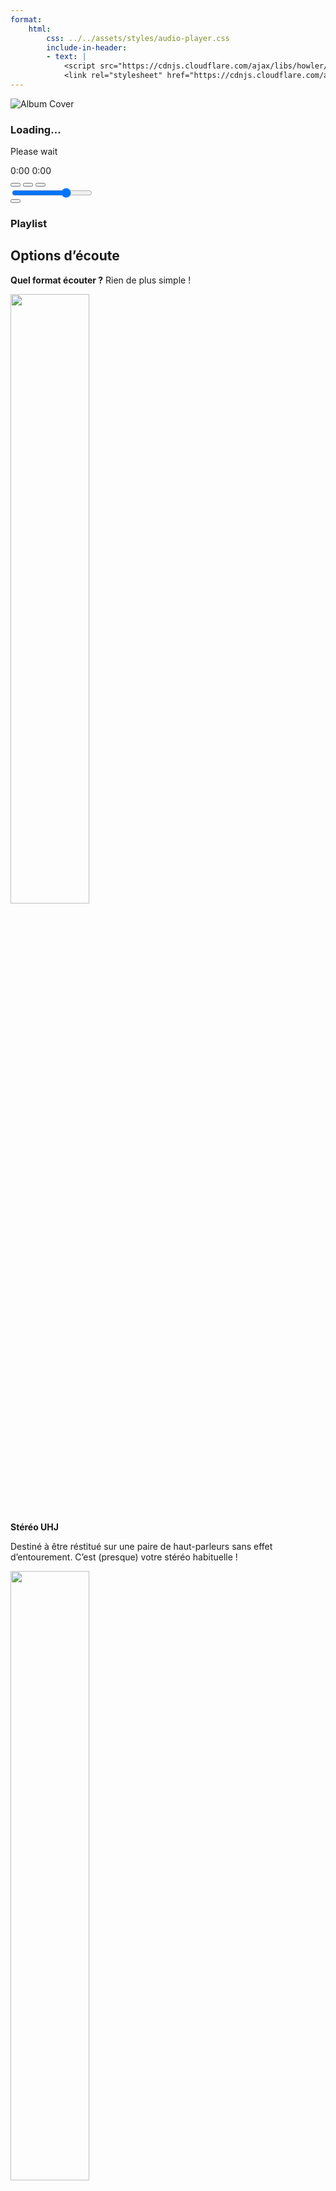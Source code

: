 ```yaml
---
format:
    html:
        css: ../../assets/styles/audio-player.css
        include-in-header:
        - text: |
            <script src="https://cdnjs.cloudflare.com/ajax/libs/howler/2.2.3/howler.min.js"></script>
            <link rel="stylesheet" href="https://cdnjs.cloudflare.com/ajax/libs/font-awesome/6.1.1/css/all.min.css">
---
```


<!-- [Télécharger tous les formats](audio/full-release.zip) -->

```{=html}
<div class="enhanced-player">
  <div class="player-container">
    <!-- Album Art -->
    <div class="album-art">
      <img src="{{< meta image >}}" alt="Album Cover">
      <div class="track-info">
        <h3 id="track-title">Loading...</h3>
        <p id="track-artist">Please wait</p>
      </div>
    </div>
    <!-- Player Controls -->
    <div class="player-controls">
      <!-- Progress Bar -->
      <div class="progress-container">
        <div class="waveform" id="waveform"></div>
        <div class="progress-bar" id="progress-bar">
          <div class="progress" id="progress"></div>
        </div>
        <div class="time-info">
          <span id="current-time">0:00</span>
          <span id="total-time">0:00</span>
        </div>
      </div>
      <!-- Control Buttons -->
      <div class="controls">
        <button id="prev-btn" class="control-btn"><i class="fas fa-step-backward"></i></button>
        <button id="play-btn" class="control-btn play-pause"><i class="fas fa-play"></i></button>
        <button id="next-btn" class="control-btn"><i class="fas fa-step-forward"></i></button>
        <div class="volume-control">
          <i class="fas fa-volume-up" id="volume-icon"></i>
          <div class="volume-slider-container">
            <input type="range" id="volume-slider" min="0" max="100" value="70">
          </div>
        </div>
        <button id="repeat-btn" class="control-btn"><i class="fas fa-repeat"></i></button>
      </div>
    </div>
  </div>
  <!-- Playlist -->
  <div class="playlist-container">
    <h3>Playlist</h3>
    <ul id="playlist" class="playlist">
      <!-- Playlist items will be added here -->
    </ul>
  </div>
</div>
<div class="audio-player-container" data-release="{{< meta release >}}"></div>
<script src="../../assets/scripts/audio_player.js"></script>
```

## Options d'écoute

**Quel format écouter ?** Rien de plus simple !

:::{.grid}

::: {.g-col-12 .g-col-md-3}
![](../../assets/media/icons/stereo.svg){width=50%}

**Stéréo UHJ**

Destiné à être réstitué sur une paire de haut-parleurs sans effet d'entourement. C'est (presque) votre stéréo habituelle !
:::

::: {.g-col-12 .g-col-md-3}
![](../../assets/media/icons/binaural.svg){width=50%}

**Binaural**

Pour une écoute au casque avec un effet d'entourement.
:::

::: {.g-col-12 .g-col-md-3}
![](../../assets/media/icons/transaural.svg){width=50%}

**Transaural**

Pour une paire de haut-parleurs. La scène sonore est considérablement élargie pour un système et un auditeur correctement positionnés
:::

::: {.g-col-12 .g-col-md-3}
![](../../assets/media/icons/ambisonic.svg){width=50%}

**Ambisonie**

Contient le mixage original, avant décodage vers un format écoutable (stéréo et autre). Nécessite donc un décodeur externe et un utilisateur averti !
:::

:::

Pour les plus curieux, voici un [article complet](../../formats/index.qmd) sur le sujet !